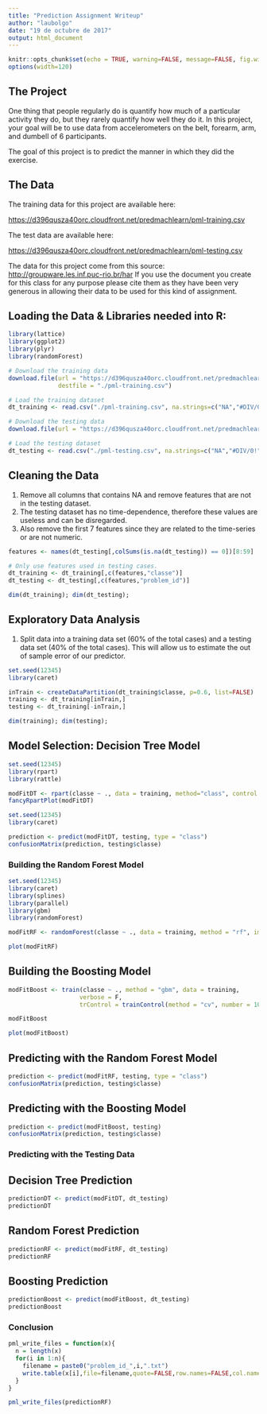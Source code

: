 ---
title: "Prediction Assignment Writeup"
author: "laubolgo"
date: "19 de octubre de 2017"
output: html_document
---

```{r setup, include=FALSE}
knitr::opts_chunk$set(echo = TRUE, warning=FALSE, message=FALSE, fig.width=10, fig.height=5)
options(width=120)
```

## The Project

One thing that people regularly do is quantify how much of a particular activity they do, but they rarely quantify how well they do it. In this project, your goal will be to use data from accelerometers on the belt, forearm, arm, and dumbell of 6 participants. 

The goal of this project is to predict the manner in which they did the exercise.

## The Data

The training data for this project are available here:

<https://d396qusza40orc.cloudfront.net/predmachlearn/pml-training.csv>

The test data are available here:

<https://d396qusza40orc.cloudfront.net/predmachlearn/pml-testing.csv>

The data for this project come from this source: <http://groupware.les.inf.puc-rio.br/har> If you use the document you create for this class for any purpose please cite them as they have been very generous in allowing their data to be used for this kind of assignment.

## Loading the Data & Libraries needed into R:

```{r, echo=TRUE}
library(lattice)
library(ggplot2)
library(plyr)
library(randomForest)
```

```{r, echo=TRUE}
# Download the training data
download.file(url = "https://d396qusza40orc.cloudfront.net/predmachlearn/pml-training.csv", 
              destfile = "./pml-training.csv")

# Load the training dataset
dt_training <- read.csv("./pml-training.csv", na.strings=c("NA","#DIV/0!",""))

# Download the testing data
download.file(url = "https://d396qusza40orc.cloudfront.net/predmachlearn/pml-testing.csv", destfile = "./pml-testing.csv")

# Load the testing dataset
dt_testing <- read.csv("./pml-testing.csv", na.strings=c("NA","#DIV/0!",""))
```

## Cleaning the Data

1. Remove all columns that contains NA and remove features that are not in the testing dataset.
2. The testing dataset has no time-dependence, therefore these values are useless and can be disregarded.
3. Also remove the first 7 features since they are related to the time-series or are not numeric.

```{r, echo=TRUE}
features <- names(dt_testing[,colSums(is.na(dt_testing)) == 0])[8:59]

# Only use features used in testing cases.
dt_training <- dt_training[,c(features,"classe")]
dt_testing <- dt_testing[,c(features,"problem_id")]

dim(dt_training); dim(dt_testing);
```
## Exploratory Data Analysis

1. Split data into a training data set (60% of the total cases) and a testing data set (40% of the total cases). This will allow us to estimate the out of sample error of our predictor.

```{r, echo=TRUE}
set.seed(12345)
library(caret)

inTrain <- createDataPartition(dt_training$classe, p=0.6, list=FALSE)
training <- dt_training[inTrain,]
testing <- dt_training[-inTrain,]

dim(training); dim(testing);
```

## Model Selection: Decision Tree Model

```{r, echo=TRUE}
set.seed(12345)
library(rpart)
library(rattle)

modFitDT <- rpart(classe ~ ., data = training, method="class", control = rpart.control(method = "cv", number = 10))
fancyRpartPlot(modFitDT)
```

```{r, echo=TRUE}
set.seed(12345)
library(caret)

prediction <- predict(modFitDT, testing, type = "class")
confusionMatrix(prediction, testing$classe)
```

### Building the Random Forest Model

```{r, echo=TRUE}
set.seed(12345)
library(caret)
library(splines)
library(parallel)
library(gbm)
library(randomForest)

modFitRF <- randomForest(classe ~ ., data = training, method = "rf", importance = T, trControl = trainControl(method = "cv", classProbs=TRUE,savePredictions=TRUE,allowParallel=TRUE, number = 10))

plot(modFitRF)
```

## Building the Boosting Model

```{r, echo=TRUE}
modFitBoost <- train(classe ~ ., method = "gbm", data = training,
                    verbose = F,
                    trControl = trainControl(method = "cv", number = 10))

modFitBoost

plot(modFitBoost)
```

## Predicting with the Random Forest Model

```{r, echo=TRUE}
prediction <- predict(modFitRF, testing, type = "class")
confusionMatrix(prediction, testing$classe)
```

## Predicting with the Boosting Model

```{r, echo=TRUE}
prediction <- predict(modFitBoost, testing)
confusionMatrix(prediction, testing$classe)
```

### Predicting with the Testing Data

## Decision Tree Prediction

```{r, echo=TRUE}
predictionDT <- predict(modFitDT, dt_testing)
predictionDT
```

## Random Forest Prediction

```{r, echo=TRUE}
predictionRF <- predict(modFitRF, dt_testing)
predictionRF
```

## Boosting Prediction

```{r, echo=TRUE}
predictionBoost <- predict(modFitBoost, dt_testing)
predictionBoost
```

### Conclusion

```{r, echo=TRUE}
pml_write_files = function(x){
  n = length(x)
  for(i in 1:n){
    filename = paste0("problem_id_",i,".txt")
    write.table(x[i],file=filename,quote=FALSE,row.names=FALSE,col.names=FALSE)
  }
}

pml_write_files(predictionRF)
```
